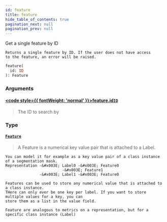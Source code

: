 ```yaml
---
id: feature
title: feature
hide_table_of_contents: true
pagination_next: null
pagination_prev: null
---
```








Get a single feature by ID
    
    Returns a single feature by ID. If the user does not have access
    to the feature, an error will be raised.
    

```graphql
feature(
  id: ID
): Feature
```


### Arguments

#### [<code style={{ fontWeight: 'normal' }}>feature.<b>id</b></code>](#)<Bullet />[`ID`](/docs/schemas/mikro/scalars/id) <Badge class="secondary" text="scalar"/>
> The ID to search by
> 

### Type

#### [`Feature`](/docs/schemas/mikro/objects/feature) <Badge class="secondary" text="object"/>
>  A Feature is a numerical key value pair that is attached to a Label.
     
    You can model it for example as a key value pair of a class instance of a segmentation mask.
    Representation -&#x003E; Label0 -&#x003E; Feature0
                             -&#x003E; Feature1
                   -&#x003E; Label1 -&#x003E; Feature0 

    Features can be used to store any numerical value that is attached to a class instance.
    THere can only ever be one key per label. If you want to store multiple values for a key, you can
    store them as a list in the value field.

    Feature are analogous to metrics on a representation, but for a specific class instance (Label)
    
    
> 





